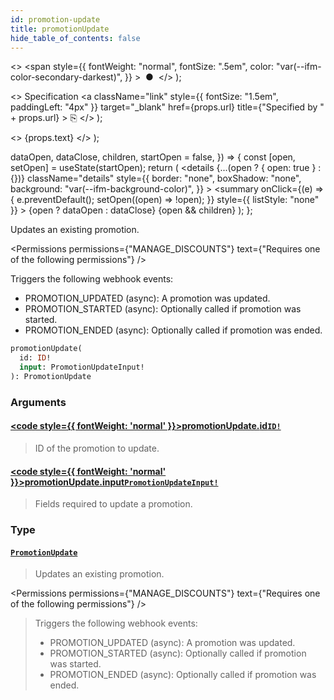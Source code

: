 ```yaml
---
id: promotion-update
title: promotionUpdate
hide_table_of_contents: false
---
```


  <>
    <span
      style={{
        fontWeight: "normal",
        fontSize: ".5em",
        color: "var(--ifm-color-secondary-darkest)",
      }}
    >
      &nbsp;●&nbsp;
    </span>
  </>
);

  <>
    Specification
    <a
      className="link"
      style={{ fontSize: "1.5em", paddingLeft: "4px" }}
      target="\_blank"
      href={props.url}
      title={"Specified by " + props.url}
    >
      ⎘
    </a>
  </>
);

  <>
    <span className={props.class}>{props.text}</span>
  </>
);


  dataOpen,
  dataClose,
  children,
  startOpen = false,
}) => {
  const [open, setOpen] = useState(startOpen);
  return (
    <details
      {...(open ? { open: true } : {})}
      className="details"
      style={{
        border: "none",
        boxShadow: "none",
        background: "var(--ifm-background-color)",
      }}
    >
      <summary
        onClick={(e) => {
          e.preventDefault();
          setOpen((open) => !open);
        }}
        style={{ listStyle: "none" }}
      >
        {open ? dataOpen : dataClose}
      </summary>
      {open && children}
    </details>
  );
};

Updates an existing promotion.

<Badge text="Added in Saleor 3.17" class="secondary margin-bottom--sm" />

<FeaturePreview />

<Permissions
  permissions={"MANAGE_DISCOUNTS"}
  text={"Requires one of the following permissions"}
/>

Triggers the following webhook events:

- PROMOTION_UPDATED (async): A promotion was updated.
- PROMOTION_STARTED (async): Optionally called if promotion was started.
- PROMOTION_ENDED (async): Optionally called if promotion was ended.

```graphql
promotionUpdate(
  id: ID!
  input: PromotionUpdateInput!
): PromotionUpdate
```

### Arguments

#### [<code style={{ fontWeight: 'normal' }}>promotionUpdate.<b>id</b></code>](#)<Bullet />[`ID!`](../../../api-reference/miscellaneous/scalars/id) <Badge class="badge badge--secondary" text="non-null"/> <Badge class="badge badge--secondary" text="scalar"/>

> ID of the promotion to update.

#### [<code style={{ fontWeight: 'normal' }}>promotionUpdate.<b>input</b></code>](#)<Bullet />[`PromotionUpdateInput!`](../../../api-reference/miscellaneous/inputs/promotion-update-input) <Badge class="badge badge--secondary" text="non-null"/> <Badge class="badge badge--secondary" text="input"/>

> Fields required to update a promotion.

### Type

#### [`PromotionUpdate`](../../../api-reference/discounts/objects/promotion-update) <Badge class="badge badge--secondary" text="object"/>

> Updates an existing promotion.
>
> <Badge text="Added in Saleor 3.17" class="secondary margin-bottom--sm" />
>
> <FeaturePreview />

<Permissions
  permissions={"MANAGE_DISCOUNTS"}
  text={"Requires one of the following permissions"}
/>

> Triggers the following webhook events:
>
> - PROMOTION_UPDATED (async): A promotion was updated.
> - PROMOTION_STARTED (async): Optionally called if promotion was started.
> - PROMOTION_ENDED (async): Optionally called if promotion was ended.


